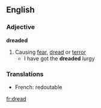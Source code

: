 ==English==
===Adjective===
'''dreaded'''
#Causing [[fear]], [[dread]] or [[terror]]
#* I have got the '''dreaded''' lurgy
===Translations===
* French: redoutable

[[fr:dread]]